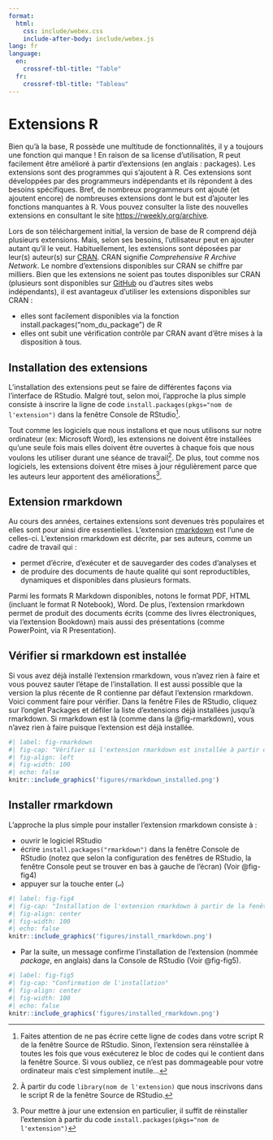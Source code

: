 ```yaml
---
format:
  html:
    css: include/webex.css
    include-after-body: include/webex.js
lang: fr
language:
  en:
    crossref-tbl-title: "Table"
  fr:
    crossref-tbl-title: "Tableau"
---
```


# Extensions R

Bien qu’à la base, R possède une multitude de fonctionnalités, il y a toujours une fonction qui manque ! En raison de sa license d’utilisation, R peut facilement être amélioré à partir d’extensions (en anglais : packages). Les extensions sont des programmes qui s’ajoutent à R. Ces extensions sont développées par des programmeurs indépendants et ils répondent à des besoins spécifiques. Bref, de nombreux programmeurs ont ajouté (et ajoutent encore) de nombreuses extensions dont le but est d’ajouter les fonctions manquantes à R. Vous pouvez consulter la liste des nouvelles extensions en consultant le site <https://rweekly.org/archive>. 

Lors de son téléchargement initial, la version de base de R comprend déjà plusieurs extensions. Mais, selon ses besoins, l’utilisateur peut en ajouter autant qu’il le veut. Habituellement, les extensions sont déposées par leur(s) auteur(s) sur [CRAN](https://cran.r-project.org/). CRAN signifie *Comprehensive R Archive Network*. Le nombre d’extensions disponibles sur CRAN se chiffre par milliers. Bien que les extensions ne soient pas toutes disponibles sur CRAN (plusieurs sont disponibles sur [GitHub](https://github.com) ou d'autres sites webs indépendants), il est avantageux d’utiliser les extensions disponibles sur CRAN :

- elles sont facilement disponibles via la fonction install.packages(“nom_du_package”) de R
- elles ont subit une vérification contrôle par CRAN avant d’être mises à la disposition à tous.

## Installation des extensions

L'installation des extensions peut se faire de différentes façons via l'interface de RStudio. Malgré tout, selon moi, l'approche la plus simple consiste à inscrire la ligne de code `install.packages(pkgs="nom de l'extension")` dans la fenêtre Console de RStudio[^installation].

[^installation]: Faites attention de ne pas écrire cette ligne de codes dans votre script R de la fenêtre Source de RStudio. Sinon, l'extension sera réinstallée à toutes les fois que vous exécuterez le bloc de codes qui le contient dans la fenêtre Source. Si vous oubliez, ce n'est pas dommageable pour votre ordinateur mais c'est simplement inutile...

Tout comme les logiciels que nous installons et que nous utilisons sur notre ordinateur (ex: Microsoft Word), les extensions ne doivent être installées qu’une seule fois mais elles doivent être ouvertes à chaque fois que nous voulons les utiliser durant une séance de travail[^library]. De plus, tout comme nos logiciels, les extensions doivent être mises à jour régulièrement parce que les auteurs leur apportent des améliorations[^update].

[^library]: À partir du code `library(nom de l'extension)` que nous inscrivons dans le script R de la fenêtre Source de RStudio.

[^update]: Pour mettre à jour une extension en particulier, il suffit de réinstaller l'extension à partir du code `install.packages(pkgs="nom de l'extension")`

## Extension rmarkdown

Au cours des années, certaines extensions sont devenues très populaires et elles sont pour ainsi dire essentielles. L'extension [rmarkdown](https://rmarkdown.rstudio.com/lesson-1.html) est l'une de celles-ci. L'extension rmarkdown est décrite, par ses auteurs, comme un cadre de travail qui :

- permet d'écrire, d'exécuter et de sauvegarder des codes d'analyses et 
- de produire des documents de haute qualité qui sont reproductibles, dynamiques et disponibles dans plusieurs formats. 

Parmi les formats R Markdown disponibles, notons le format PDF, HTML (incluant le format R Notebook), Word. De plus, l'extension rmarkdown permet de produit des documents écrits (comme des livres électroniques, via l'extension Bookdown) mais aussi des présentations (comme PowerPoint, via R Presentation). 

## Vérifier si rmarkdown est installée

Si vous avez déjà installé l'extension rmarkdown, vous n'avez rien à faire et vous pouvez sauter l'étape de l'installation. Il est aussi possible que la version la plus récente de R contienne par défaut l'extension rmarkdown. Voici comment faire pour vérifier. Dans la fenêtre Files de RStudio, cliquez sur l'onglet Packages et défiler la liste d'extensions déjà installées jusqu'à rmarkdown. Si rmarkdown est là (comme dans la @fig-rmarkdown), vous n'avez rien à faire puisque l'extension est déjà installée.

```r
#| label: fig-rmarkdown
#| fig-cap: "Vérifier si l'extension rmarkdown est installée à partir de la fenêtre Files de RStudio"
#| fig-align: left
#| fig-width: 100
#| echo: false
knitr::include_graphics('figures/rmarkdown_installed.png')
```

## Installer rmarkdown

L'approche la plus simple pour installer l'extension rmarkdown consiste à :

- ouvrir le logiciel RStudio
- écrire `install.packages("rmarkdown")` dans la fenêtre Console de RStudio (notez que selon la configuration des fenêtres de RStudio, la fenêtre Console peut se trouver en bas à gauche de l'écran) (Voir @fig-fig4)
- appuyer sur la touche enter (`↵`)

```r
#| label: fig-fig4
#| fig-cap: "Installation de l'extension rmarkdown à partir de la fenêtre Console de RStudio"
#| fig-align: center
#| fig-width: 100
#| echo: false
knitr::include_graphics('figures/install_rmarkdown.png')
```

- Par la suite, un message confirme l'installation de l'extension (nommée _package_, en anglais) dans la Console de RStudio (Voir @fig-fig5).

```r
#| label: fig-fig5
#| fig-cap: "Confirmation de l'installation"
#| fig-align: center
#| fig-width: 100
#| echo: false
knitr::include_graphics('figures/installed_rmarkdown.png')
```

